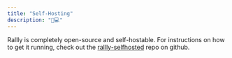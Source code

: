 ```yaml
---
title: "Self-Hosting"
description: "👨💻"
---
```


Rallly is completely open-source and self-hostable. For instructions on how to get it running, check out the [rallly-selfhosted](https://github.com/lukevella/rallly-selfhosted) repo on github.